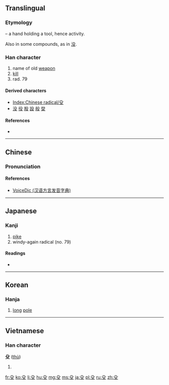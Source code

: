 ==Translingual==
{{stroke order|type=animate}}

===Etymology===
{{Han etyl}}
{{liushu|i}} – a hand holding a tool, hence activity.

Also {{Han simp|𠬛}} in some compounds, as in [[没]].

===Han character===
{{Han char|rn=79|rad=殳|as=00|sn=4|four=7740<sub>7</sub>|canj=竹弓水 (HNE), X竹弓水 (XHNE)|ids=⿱[[几]][[又]]}}

# name of old [[weapon]]
# [[kill]]
# rad. 79

====Derived characters====
* [[Index:Chinese radical/殳]]
* [[没]] [[役]] [[股]] [[設]] [[般]] [[癹]]

====References====
* {{Han ref|kx=0584.170|dkj=16613|dj=0977.050|hdz=32155.010|uh=6BB3|ud=27571|bh=C95F|bd=51551}}

----

==Chinese==
{{zh-hanzi-box|[[殳]]}}

===Pronunciation===
{{zh-pron
|m=shū
|c=syu4
|h=pfs=shû
|mn=sû
|w=
|mc=y
|oc=y
|ma=|ma2=
|cat=n,v
}}

====References====
*[http://cn.voicedic.com/ VoiceDic (汉语方言发音字典)]

----

==Japanese==

===Kanji===
{{ja-kanji|grade=|rs=殳00}}

# [[pike]]
# windy-again radical (no. 79)

====Readings====
* {{ja-readings|on=[[しゅ]] (shu)|kun=[[ほこ]] (hoko)}}

----

==Korean==

===Hanja===
{{ko-hanja|hangeul=수|eumhun=|rv=su|mr=su|y=su}}

# [[long]] [[pole]]

----

==Vietnamese==

===Han character===
'''殳''' ([[thù]])

# {{defn|lang=vi}}

[[Category:CJKV radicals| ]]

[[fr:殳]]
[[ko:殳]]
[[li:殳]]
[[hu:殳]]
[[mg:殳]]
[[ms:殳]]
[[ja:殳]]
[[pl:殳]]
[[ru:殳]]
[[zh:殳]]